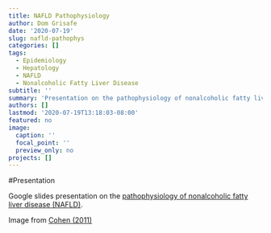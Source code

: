 ```yaml
---
title: NAFLD Pathophysiology
author: Dom Grisafe
date: '2020-07-19'
slug: nafld-pathophys
categories: []
tags:
  - Epidemiology
  - Hepatology
  - NAFLD
  - Nonalcoholic Fatty Liver Disease
subtitle: ''
summary: 'Presentation on the pathophysiology of nonalcoholic fatty liver disease'
authors: []
lastmod: '2020-07-19T13:18:03-08:00'
featured: no
image:
  caption: ''
  focal_point: ''
  preview_only: no
projects: []
---
```


#Presentation

Google slides presentation on the [pathophysiology of nonalcoholic fatty liver disease (NAFLD)](https://bit.ly/nafldpathophys).

Image from [Cohen (2011)](http://pubmed.ncbi.nlm.nih.gov/21700865/)
